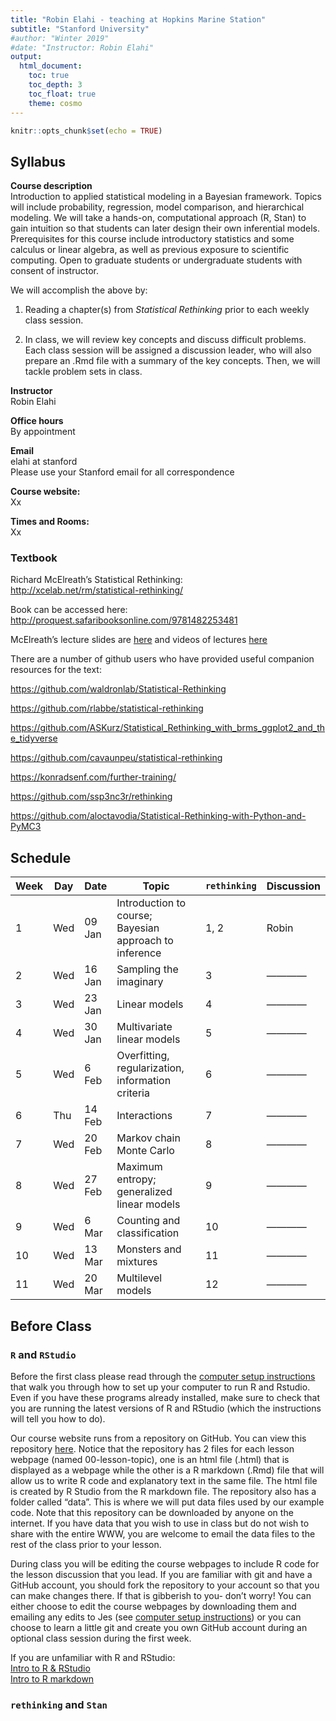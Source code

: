 ```yaml
---
title: "Robin Elahi - teaching at Hopkins Marine Station"
subtitle: "Stanford University"
#author: "Winter 2019"
#date: "Instructor: Robin Elahi"
output: 
  html_document: 
    toc: true
    toc_depth: 3
    toc_float: true
    theme: cosmo
---
```


```r
knitr::opts_chunk$set(echo = TRUE)
```

## Syllabus

**Course description**  
Introduction to applied statistical modeling in a Bayesian framework. Topics will include probability, regression, model comparison, and hierarchical modeling. We will take a hands-on, computational approach (R, Stan) to gain intuition so that students can later design their own inferential models. Prerequisites for this course include introductory statistics and some calculus or linear algebra, as well as previous exposure to scientific computing. Open to graduate students or undergraduate students with consent of instructor.

We will accomplish the above by:

1. Reading a chapter(s) from *Statistical Rethinking*  prior to each weekly class session. 

2. In class, we will review key concepts and discuss difficult problems. Each class session will be assigned a discussion leader, who will also prepare an .Rmd file with a summary of the key concepts. Then, we will tackle problem sets in class. 

**Instructor**  
Robin Elahi

**Office hours**  
By appointment

**Email**  
elahi at stanford  
Please use your Stanford email for all correspondence

**Course website:**  
Xx

**Times and Rooms:**  
Xx

### Textbook  
Richard McElreath’s Statistical Rethinking:  
[http://xcelab.net/rm/statistical-rethinking/](http://xcelab.net/rm/statistical-rethinking/)

Book can be accessed here:  
[http://proquest.safaribooksonline.com/9781482253481](http://proquest.safaribooksonline.com/9781482253481)

McElreath's lecture slides are [here](https://speakerdeck.com/rmcelreath) and videos of lectures [here](https://www.youtube.com/watch?v=oy7Ks3YfbDg&list=PLDcUM9US4XdM9_N6XUUFrhghGJ4K25bFc)

There are a number of github users who have provided useful companion resources for the text:

[https://github.com/waldronlab/Statistical-Rethinking](https://github.com/waldronlab/Statistical-Rethinking)

[https://github.com/rlabbe/statistical-rethinking](https://github.com/rlabbe/statistical-rethinking)

[https://github.com/ASKurz/Statistical_Rethinking_with_brms_ggplot2_and_the_tidyverse](https://github.com/ASKurz/Statistical_Rethinking_with_brms_ggplot2_and_the_tidyverse)

[https://github.com/cavaunpeu/statistical-rethinking](https://github.com/cavaunpeu/statistical-rethinking)

[https://konradsenf.com/further-training/](https://konradsenf.com/further-training/)

[https://github.com/ssp3nc3r/rethinking](https://github.com/ssp3nc3r/rethinking)

[https://github.com/aloctavodia/Statistical-Rethinking-with-Python-and-PyMC3](https://github.com/aloctavodia/Statistical-Rethinking-with-Python-and-PyMC3)

## Schedule

| Week | Day | Date   | Topic                                                       | `rethinking` | Discussion |
|------|-----|--------|-------------------------------------------------------------|--------------|------------|
| 1    | Wed | 09 Jan | Introduction to course; Bayesian approach to inference      | 1, 2         |Robin       |
| 2    | Wed | 16 Jan | Sampling the imaginary                                      | 3            |------------| 
| 3    | Wed | 23 Jan | Linear models                                               | 4            |------------|
| 4    | Wed | 30 Jan | Multivariate linear models                                  | 5            |------------|
| 5    | Wed | 6 Feb  | Overfitting, regularization, information criteria           | 6            |------------|
| 6    | Thu | 14 Feb | Interactions                                                | 7            |------------|
| 7    | Wed | 20 Feb | Markov chain Monte Carlo                                    | 8            |------------|
| 8    | Wed | 27 Feb | Maximum entropy; generalized linear models                  | 9            |------------|
| 9    | Wed | 6 Mar  | Counting and classification                                 | 10           |------------|
| 10   | Wed | 13 Mar | Monsters and mixtures                                       | 11           |------------|
| 11   | Wed | 20 Mar | Multilevel models                                           | 12           |------------|

## Before Class 

### `R` and `RStudio`

Before the first class please read through the [computer setup instructions](00-computer-setup.html) that walk you through how to set up your computer to run R and Rstudio. Even if you have these programs already installed, make sure to check that you are running the latest versions of R and RStudio (which the instructions will tell you how to do). 

Our course website runs from a repository on GitHub. You can view this repository [here](https://github.com/fukamilab/BIO202). Notice that the repository has 2 files for each lesson webpage (named 00-lesson-topic), one is an html file (.html) that is displayed as a webpage while the other is a R markdown (.Rmd) file that will allow us to write R code and explanatory text in the same file. The html file is created by R Studio from the R markdown file. The repository also has a folder called "data". This is where we will put data files used by our example code. Note that this repository can be downloaded by anyone on the internet. If you have data that you wish to use in class but do not wish to share with the entire WWW, you are welcome to email the data files to the rest of the class prior to your lesson.

During class you will be editing the course webpages to include R code for the lesson discussion that you lead. If you are familiar with git and have a GitHub account, you should fork the repository to your account so that you can make changes there. If that is gibberish to you- don't worry! You can either choose to edit the course webpages by downloading them and emailing any edits to Jes (see [computer setup instructions](00-computer-setup.html)) or you can choose to learn a little git and create you own GitHub account during an optional class session during the first week. 


If you are unfamiliar with R and RStudio:  
[Intro to R & RStudio](01-A-R-intro.html)   
[Intro to R markdown](01-B-Rmarkdown-intro.html)


### `rethinking` and `Stan`
